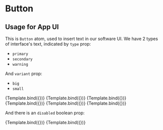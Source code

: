 <!-- button.stories.mdx -->



<Meta title="Atoms/Button" component={Button} />


# Button


##  Usage for App UI

This is `Button` atom, used to insert text in our software UI. 
We have 2 types of interface's text, indicated by `type` prop:

- `primary`
- `secondary`
- `warning`

And `variant` prop:

- `big`
- `small`

<Canvas columns={2} withSource="open">
  <Story
    name="button-primary-big"
    args={{
      type: "primary",
      variant: "big",
      label: "Open project..."
    }}
  >
    {Template.bind({})}
  </Story>
  <Story
    name="button-primary-small"
    args={{
      type: "primary",
      variant: "small",
      label: "Open footing design"
    }}
  >
    {Template.bind({})}
  </Story>
</Canvas>


<Canvas columns={2} withSource="open">
  <Story
    name="button-secondary-big"
    args={{
      type: "secondary",
      variant: "big",
      label: "Run all checks"
    }}
  >
    {Template.bind({})}
  </Story>
  <Story
    name="button-secondary-small"
    args={{
      type: "secondary",
      variant: "small",
      label: "Run all checks"
    }}
  >
    {Template.bind({})}
  </Story>
</Canvas>

<Canvas columns={2} withSource="open">
  <Story
    name="button-warning-big"
    args={{
      type: "warning",
      variant: "big",
      label: "Delete footing"
    }}
  >
    {Template.bind({})}
  </Story>
  <Story
    name="button-warning-small"
    args={{
      type: "warning",
      variant: "small",
      label: "Delete footing"
    }}
  >
    {Template.bind({})}
  </Story>
</Canvas>

And there is an `disabled` boolean prop:


<Canvas columns={3}>
  <Story
    name="button-primary-big-disabled"
    argTypes={{
      disabled: {control: 'boolean'},
    }}
    args={{
      type: "primary",
      variant: "big",
      disabled: true,
      label: "Run all checks"
    }}
  >
    {Template.bind({})}
  </Story>
    <Story
    name="button-secondary-small-disabled"
    argTypes={{
      disabled: {control: 'boolean'},
    }}
    args={{
      type: "secondary",
      variant: "small",
      disabled: true,
      label: "Run all checks"
    }}
  >
    {Template.bind({})}
  </Story>
</Canvas>